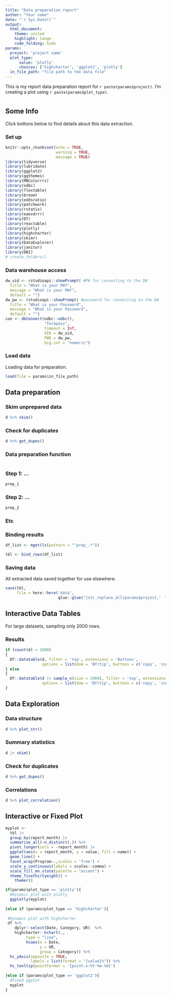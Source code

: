 ```yaml
---
title: "Data preparation report"
author: "Your name"
date: "`r Sys.Date()`"
output: 
  html_document:
    theme: united
    highlight: tango
    code_folding: hide
params:
  project: 'project name'
  plot_type: 
      value: 'plotly'
      choices: ['highcharter', 'ggplot2', 'plotly']
  in_file_path: "file path to the data file"
---
```


<!-- (using parameters in Rmarkdown; don't forget the r) -->
<!-- (This statement above all tabs) -->
This is my report data preparation report for `r paste(params$project)`. I'm creating a plot using `r paste(params$plot_type)`.  

<!-- (making tabs) -->
<!-- # header 1, all tabs need to be ## header 2 to nest -->

# {.tabset .tabset-pills}

## Some Info {.tabset .tabset-pills}

Click bottons below to find details about this data extraction.

### Set up

<!-- (here is an R code chunk; I've used some options to hide things) -->


```r
knitr::opts_chunk$set(echo = TRUE,
                      warning = TRUE,
                      message = TRUE)
library(tidyverse)
library(lubridate)
library(ggplot2)
library(ggthemes)
library(MNColorrrs)
library(odbc)
library(flextable)
library(broom)
library(oddsratio)
library(patchwork)
library(rstatix)
library(eaesdrrr)
library(DT)
library(reactable)
library(plotly)
library(highcharter)
library(skimr)
library(DataExplorer)
library(janitor)
library(DBI)
# create_folders()
```

### Data warehouse access

```r
dw_uid <- rstudioapi::showPrompt( #PW for connecting to the DW
  title = "What is your PW?",
  message = "What is your PW?",
  default = "")
dw_pw <- rstudioapi::showPrompt( #password for connecting to the DW
  title = "What is your Password",
  message = "What is your Password",
  default = "")
con <- dbConnect(odbc::odbc(),
                 "Terapass",
                 timeout = Inf,
                 UID = dw_uid,
                 PWD = dw_pw,
                 big.int = "numeric")
```

### Load data

Loading data for preparation.

```r
load(file = params$in_file_path)
```

## Data preparation {.tabset .tabset-pills}

### Skim unprepared data

```r
d %>% skim()
```

### Check for duplicates

```r
d %>% get_dupes()
```

### Data preparation function

```r

```

### Step 1: ...

```r
prep_1
```

### Step 2: ...

```r
prep_2
```

### Etc

### Binding results

```r
df_list <- mget(ls(pattern = "^prep_.*"))

tbl <- bind_rows(df_list)
```


### Saving data

All extracted data saved together for use elsewhere. 

```r
save(tbl,
     file = here::here('data',
                       glue::glue("{str_replace_all(params$project,' ','-')}-prepared-{today()}.RData")))
```

## Interactive Data Tables {.tabset .tabset-pills}
<!-- Try changing .tabset-pills to .tabset-dropdown -->

For large datasets, sampling only 2000 rows. 

### Results

```r
if (count(d) < 2000)
{
  DT::datatable(d, filter = 'top', extensions = 'Buttons', 
                options = list(dom = 'Bfrtip', buttons = c('copy', 'csv', 'excel')))
} else
{
  DT::datatable(d |> sample_n(size = 2000), filter = 'top', extensions = 'Buttons', 
                options = list(dom = 'Bfrtip', buttons = c('copy', 'csv', 'excel')))
}
```


## Data Exploration {.tabset .tabset-pills}
<!-- Try changing .tabset-pills to .tabset-dropdown -->

### Data structure

```r
d %>% plot_str()
```


### Summary statistics

```r
d |> skim()
```

### Check for duplicates

```r
d %>% get_dupes()
```

### Correlations

```r
d %>% plot_correlation()
```


## Interactive or Fixed Plot

<!-- (Note that the `echo = FALSE` parameter was added to the code chunk to prevent printing of the R code that generated the plot.) -->
```r

myplot <- 
  tbl |> 
  group_by(report_month) |> 
  summarise_all(~n_distinct(.)) %>% 
  pivot_longer(cols = -report_month) |> 
  ggplot(aes(x = report_month, y = value, fill = name)) + 
  geom_line() +
  facet_wrap(Program~.,scales = 'free') +
  scale_y_continuous(labels = scales::comma) +
  scale_fill_mn_state(palette = "accent") +
  theme_fivethirtyeight() +
    themer()

if(params$plot_type == 'plotly'){
  #Dynamic plot with plotly 
  ggplotly(myplot)
  
}else if (params$plot_type == 'highcharter'){
  
 #Dynamic plot with highcharter
 df %>% 
    dplyr::select(Date, Category, UR)  %>% 
    highcharter::hchart(., 
         type = "line", 
         hcaes(x = Date, 
               y = UR, 
               group = Category)) %>% 
  hc_yAxis(opposite = TRUE,
           labels = list(format = "{value}%")) %>% 
  hc_tooltip(pointFormat = '{point.x:%Y-%m-%d}')
  
}else if (params$plot_type == 'ggplot2'){
  #Fixed ggplot
  myplot
}

```
